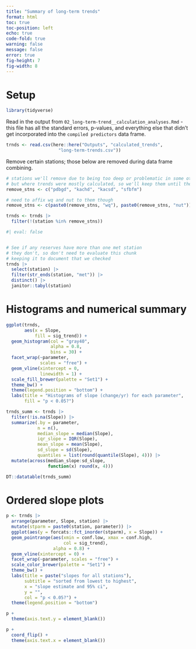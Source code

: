 ```yaml
---
title: "Summary of long-term trends"
format: html
toc: true
toc-position: left
echo: true
code-fold: true
warning: false
message: false
error: true
fig-height: 7
fig-width: 8
---
```


# Setup  

```r
library(tidyverse)
```


Read in the output from `02_long-term-trend__calculation_analyses.Rmd` - this file has all the standard errors, p-values, and everything else that didn't get incorporated into the `compiled predictors` data frame.  

```r
trnds <- read.csv(here::here("Outputs", "calculated_trends",
                    "long-term-trends.csv"))
```

Remove certain stations; those below are removed during data frame combining.    

```r
# stations we'll remove due to being too deep or problematic in some other way
# but where trends were mostly calculated, so we'll keep them until the end
remove_stns <- c("pdbgd", "kachd", "kacsd", "sfbfm")

# need to affix wq and nut to them though  
remove_stns <- c(paste0(remove_stns, "wq"), paste0(remove_stns, "nut"))

trnds <- trnds |> 
  filter(!(station %in% remove_stns))
```



```r
#| eval: false


# See if any reserves have more than one met station
# they don't, so don't need to evaluate this chunk
# keeping it to document that we checked
trnds |> 
  select(station) |> 
  filter(str_ends(station, "met")) |> 
  distinct() |> 
  janitor::tabyl(station)
```


# Histograms and numerical summary  

```r
ggplot(trnds,
       aes(x = Slope,
           fill = sig_trend)) +
  geom_histogram(col = "gray40",
                 alpha = 0.8,
                 bins = 30) +
  facet_wrap(~parameter,
             scales = "free") +
  geom_vline(xintercept = 0,
             linewidth = 1) +
  scale_fill_brewer(palette = "Set1") +
  theme_bw() +
  theme(legend.position = "bottom") +
  labs(title = "Histograms of slope (change/yr) for each parameter",
       fill = "p < 0.05?")
```


```r
trnds_summ <- trnds |> 
  filter(!is.na(Slope)) |> 
  summarize(.by = parameter,
            n = n(),
            median_slope = median(Slope),
            iqr_slope = IQR(Slope),
            mean_slope = mean(Slope),
            sd_slope = sd(Slope),
            quantiles = list(round(quantile(Slope), 4))) |> 
  mutate(across(median_slope:sd_slope,
                function(x) round(x, 4)))
```

```r
DT::datatable(trnds_summ)
```


# Ordered slope plots  

```r
p <- trnds |>
  arrange(parameter, Slope, station) |> 
  mutate(stparm = paste0(station, parameter)) |> 
  ggplot(aes(y = forcats::fct_inorder(stparm), x = Slope)) +
  geom_pointrange(aes(xmin = conf.low, xmax = conf.high,
                      col = sig_trend),
                  alpha = 0.8) +
  geom_vline(xintercept = 0) +
  facet_wrap(~parameter, scales = "free") +
  scale_color_brewer(palette = "Set1") +
  theme_bw() +
  labs(title = paste("slopes for all stations"),
       subtitle = "sorted from lowest to highest",
       x = "slope estimate and 95% ci",
       y = "",
       col = "p < 0.05?") +
  theme(legend.position = "bottom")

p +
  theme(axis.text.y = element_blank())

p +
  coord_flip() +
  theme(axis.text.x = element_blank())
```

